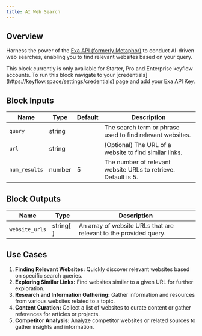 ```yaml
---
title: AI Web Search
---
```


## Overview

Harness the power of the [Exa API (formerly Metaphor)](https://exa.ai/) to conduct AI-driven web searches, enabling you to find relevant websites based on your query.

<Note>
  This block currently is only available for Starter, Pro and Enterprise keyflow
  accounts. To run this block navigate to your
  [credentials](https://keyflow.space/settings/credentials) page and add your
  Exa API Key.
</Note>

## Block Inputs

| Name          | Type   | Default | Description                                                    |
| ------------- | ------ | ------- | -------------------------------------------------------------- |
| `query`       | string |         | The search term or phrase used to find relevant websites.      |
| `url`         | string |         | (Optional) The URL of a website to find similar links.         |
| `num_results` | number | 5       | The number of relevant website URLs to retrieve. Default is 5. |

## Block Outputs

| Name           | Type      | Description                                                       |
| -------------- | --------- | ----------------------------------------------------------------- |
| `website_urls` | string[ ] | An array of website URLs that are relevant to the provided query. |

## Use Cases

1. **Finding Relevant Websites:** Quickly discover relevant websites based on specific search queries.
2. **Exploring Similar Links:** Find websites similar to a given URL for further exploration.
3. **Research and Information Gathering:** Gather information and resources from various websites related to a topic.
4. **Content Curation:** Collect a list of websites to curate content or gather references for articles or projects.
5. **Competitor Analysis:** Analyze competitor websites or related sources to gather insights and information.

